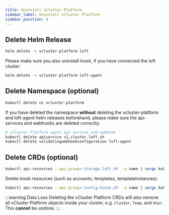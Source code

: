 ```yaml
---
title: Uninstall vCluster Platform
sidebar_label: Uninstall vCluster Platform
sidebar_position: 8
---
```


## Delete Helm Release

```bash
helm delete -n vcluster-platform loft
```

Please make sure you also uninstall kiosk, if you have connected the loft cluster:

```bash
helm delete -n vcluster-platform loft-agent
```

## Delete Namespace (optional)

```bash
kubectl delete ns vcluster-platform
```

If you have deleted the namespace **without** deleting the vcluster-platform and loft-agent helm releases beforehand, please make sure the api-services and webhooks are deleted correctly:

```bash
# vCluster Platform agent api service and webhook
kubectl delete apiservice v1.cluster.loft.sh
kubectl delete validatingwebhookconfiguration loft-agent
```

## Delete CRDs (optional)

```bash
kubectl api-resources --api-group='storage.loft.sh' -o name | xargs kubectl delete crd
```

Delete kiosk resources (such as accounts, templates, templateinstances):

```bash
kubectl api-resources --api-group='config.kiosk.sh' -o name | xargs kubectl delete crd
```

:::warning Data Loss
Deleting the vCluster Platform CRDs will also remove all vCluster Platform objects inside your cluster, e.g. `Cluster`, `Team`, and `User`. This **cannot** be undone.
:::
